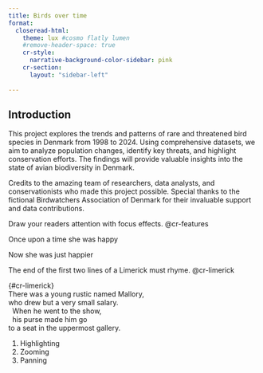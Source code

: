 ```yaml
---
title: Birds over time
format: 
  closeread-html:
    theme: lux #cosmo flatly lumen
    #remove-header-space: true
    cr-style:
      narrative-background-color-sidebar: pink
    cr-section:
      layout: "sidebar-left"
      
---
```


:::{.cr-section}

:::{.introduction1}
# Introduction

This project explores the trends and patterns of rare and threatened bird species in Denmark from 1998 to 2024. Using comprehensive datasets, we aim to analyze population changes, identify key threats, and highlight conservation efforts. The findings will provide valuable insights into the state of avian biodiversity in Denmark.

Credits to the amazing team of researchers, data analysts, and conservationists who made this project possible. Special thanks to the fictional Birdwatchers Association of Denmark for their invaluable support and data contributions.
:::


Draw your readers attention with focus effects. @cr-features

Once upon a time she was happy

Now she was just happier

The end of the first two lines of a Limerick must rhyme. [@cr-limerick]{highlight="cr-mallory,cr-salary"}

| {#cr-limerick}
| There was a young rustic named [Mallory]{#cr-mallory},
| who drew but a very small [salary]{#cr-salary}.
|   When he went to the show,
|   his purse made him go
| to a seat in the uppermost gallery.

:::{#cr-features}
1. Highlighting
2. Zooming
3. Panning
:::

:::
